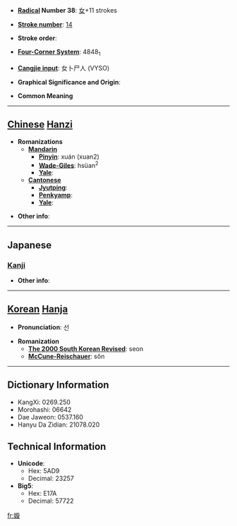 * '''[[Wiktionary:Chinese radical index| Radical]] Number 38''': [[Wiktionary:Chinese radical index 女|女]]+11 strokes

* '''[[Wiktionary:Chinese total strokes index|Stroke number]]''': [[Wiktionary:Chinese total strokes index 14|14]]

* '''Stroke order''': 

* '''[[Wiktionary:Chinese four corner index|Four-Corner System]]''': 4848<sub>1</sub>

* '''[[Wiktionary:Chinese Cangjie index|Cangjie input]]''': 女卜尸人 (VYSO)

* '''Graphical Significance and Origin''': 

* '''Common Meaning'''

----

== [[Chinese]] [[Hanzi]] ==

* '''Romanizations'''
** '''[[Mandarin]]'''
*** '''[[Pinyin]]''': xuán (xuan2)
*** '''[[Wade-Giles]]''': hsüan<sup>2</sup>
*** '''[[Yale]]''': 
** '''[[Cantonese]]'''
*** '''[[Jyutping]]''':
*** '''[[Penkyamp]]''': 
*** '''[[Yale]]''': 

* '''Other info''': 

----

==Japanese==
===[[Kanji]]===
{{kanji|on readings=[[せっ]] (seb), [[ぜん]] (zen)
|kun readings=[[みめよい]] (mimeyoi)
}}

* '''Other info''':  

----

== [[Korean]] [[Hanja]] ==

* '''Pronunciation''': 선

* '''Romanization'''
** '''[[The 2000 South Korean Revised Romanization|The 2000 South Korean Revised]]''': seon
** '''[[McCune-Reischauer]]''': sŏn

----

== Dictionary Information ==

* KangXi: 0269.250
* Morohashi: 06642
* Dae Jaweon: 0537.160
* Hanyu Da Zidian: 21078.020

== Technical Information ==

* '''Unicode''':
** Hex: 5AD9
** Decimal: 23257
* '''Big5''':
** Hex: E17A
** Decimal: 57722

[[fr:嫙]]